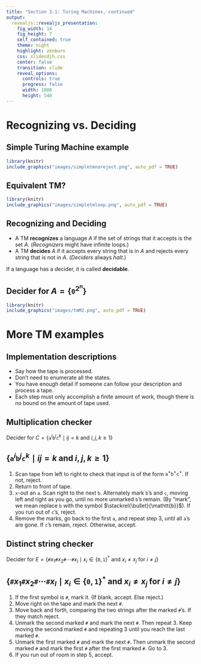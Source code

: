 ```yaml
---
title: "Section 3.1: Turing Machines, continued"
output: 
  revealjs::revealjs_presentation:
    fig_width: 14 
    fig_height: 7
    self_contained: true
    theme: night
    highlight: zenburn
    css: slidesdjh.css
    center: false
    transition: slide
    reveal_options:
      controls: true
      progress: false
      width: 1080
      height: 540
---
```


# Recognizing vs. Deciding

## Simple Turing Machine example {data-transition="slide-in fade-out"}

```r
library(knitr)
include_graphics("images/simpletmnoreject.png", auto_pdf = TRUE)
```

## Equivalent TM? {data-transition="fade-in slide-out"}

```r
library(knitr)
include_graphics("images/simpletmloop.png", auto_pdf = TRUE)
```

## Recognizing and Deciding

- A TM **recognizes** a language $A$ if the set of strings that it accepts is the set $A$. (*Recognizers* might have infinite loops.)
- A TM **decides** $A$ if it accepts every string that is in $A$ and rejects every string that is not in $A$. (*Deciders* always *halt*.)

If a language has a decider, it is called **decidable**.

## Decider for $A = \{\mathtt{0}^{2^n}\}$

```r
library(knitr)
include_graphics("images/tmM2.png", auto_pdf = TRUE)
```

# More TM examples

## Implementation descriptions

- Say how the tape is processed.
- Don't need to enumerate all the states.
- You have enough detail if someone can follow your description and process a tape.
- Each step must only accomplish a finite amount of work, though there is no bound on the amount of tape used.

## Multiplication checker

Decider for $C = \{\mathtt{a}^i\mathtt{b}^j\mathtt{c}^k \mid ij = k \text{ and } i,j,k \geq 1\}$

## $\{\mathtt{a}^i\mathtt{b}^j\mathtt{c}^k \mid ij = k \text{ and } i,j,k \geq 1\}$

1. Scan tape from left to right to check that input is of the form $\mathtt{a}^+\mathtt{b}^+\mathtt{c}^+$. If not, reject.
2. Return to front of tape.
3. $\mathtt{x}$-out an $\mathtt{a}$. Scan right to the next $\mathtt{b}$. Alternately mark $\mathtt{b}$'s and $\mathtt{c}$, moving left and right as you go, until no more unmarked $\mathtt{b}$'s remain. (By "mark", we mean replace $\mathtt{b}$ with the symbol $\stackrel{\bullet}{\mathtt{b}}$). If you run out of $\mathtt{c}$'s, reject.
4. Remove the marks, go back to the first $\mathtt{a}$, and repeat step 3, until all $\mathtt{a}$'s are gone. If $\mathtt{c}$'s remain, reject. Otherwise, accept.

## Distinct string checker

Decider for $E = \{\mathtt{\#}x_1\mathtt{\#}x_2\mathtt{\#}\cdots\mathtt{\#}x_l \mid x_i \in \{\mathtt{0}, \mathtt{1}\}^\ast \text{ and } x_i \neq x_j \text{ for } i\neq j\}$

## $\{\mathtt{\#}x_1\mathtt{\#}x_2\mathtt{\#}\cdots\mathtt{\#}x_l \mid x_i \in \{\mathtt{0}, \mathtt{1}\}^\ast \text{ and } x_i \neq x_j \text{ for } i\neq j\}$

1. If the first symbol is $\mathtt{\#}$, mark it. (If blank, accept. Else reject.)
2. Move right on the tape and mark the next $\mathtt{\#}$.
3. Move back and forth, comparing the two strings after the marked $\mathtt{\#}$'s. If they match reject.
4. Unmark the second marked $\mathtt{\#}$ and mark the next $\mathtt{\#}$. Then repeat 3. Keep moving the second marked $\mathtt{\#}$ and repeating 3 until you reach the last marked $\mathtt{\#}$. 
5. Unmark the first marked $\mathtt{\#}$ and mark the next $\mathtt{\#}$. Then unmark the second marked $\mathtt{\#}$ and mark the first $\mathtt{\#}$ after the first marked $\mathtt{\#}$. Go to 3. 
6. If you run out of room in step 5, accept. 



